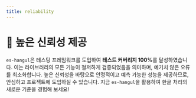 ```yaml
---
title: reliability
---
```



# 💯 높은 신뢰성 제공

`es-hangul`은 테스팅 프레임워크를 도입하여 <b>테스트 커버리지 100%</b>를 달성하였습니다. 이는 라이브러리의 모든 기능이 철저하게 검증되었음을 의미하며, 예기치 않은 오류를 최소화합니다. 높은 신뢰성을 바탕으로 안정적이고 예측 가능한 성능을 제공하므로, 안심하고 프로젝트에 도입하실 수 있습니다. 지금 `es-hangul`을 활용하여 한글 처리의 새로운 기준을 경험해 보세요!

<br />
<br />

<Reliability locale="ko" />
